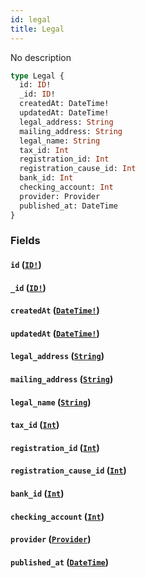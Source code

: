 ```yaml
---
id: legal
title: Legal
---
```


No description

```graphql
type Legal {
  id: ID!
  _id: ID!
  createdAt: DateTime!
  updatedAt: DateTime!
  legal_address: String
  mailing_address: String
  legal_name: String
  tax_id: Int
  registration_id: Int
  registration_cause_id: Int
  bank_id: Int
  checking_account: Int
  provider: Provider
  published_at: DateTime
}
```

### Fields

#### `id` ([`ID!`](/v1/scalars/id))

#### `_id` ([`ID!`](/v1/scalars/id))

#### `createdAt` ([`DateTime!`](/v1/scalars/date-time))

#### `updatedAt` ([`DateTime!`](/v1/scalars/date-time))

#### `legal_address` ([`String`](/v1/scalars/string))

#### `mailing_address` ([`String`](/v1/scalars/string))

#### `legal_name` ([`String`](/v1/scalars/string))

#### `tax_id` ([`Int`](/v1/scalars/int))

#### `registration_id` ([`Int`](/v1/scalars/int))

#### `registration_cause_id` ([`Int`](/v1/scalars/int))

#### `bank_id` ([`Int`](/v1/scalars/int))

#### `checking_account` ([`Int`](/v1/scalars/int))

#### `provider` ([`Provider`](/v1/objects/provider))

#### `published_at` ([`DateTime`](/v1/scalars/date-time))
